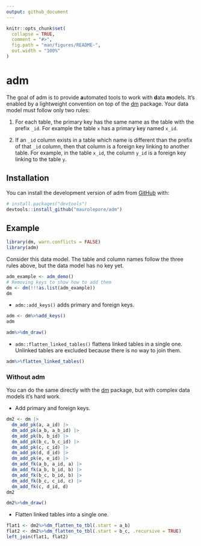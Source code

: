 ```yaml
---
output: github_document
---
```


<!-- README.md is generated from README.Rmd. Please edit that file -->

```r
knitr::opts_chunk$set(
  collapse = TRUE,
  comment = "#>",
  fig.path = "man/figures/README-",
  out.width = "100%"
)
```

# adm

<!-- badges: start -->
<!-- badges: end -->

The goal of adm is to provide **a**utomated tools to work with **d**ata
**m**odels. It's enabled by a lightweight convention on top of the
[dm](https://CRAN.R-project.org/package=dm) package. Your data model must
follow only two rules:

1. For each table, the primary key has the same name as the table with the
prefix `_id`. For example the table `x` has a primary key named `x_id`.

2. If an `_id` column exists in a table which name is different than the prefix
of that `_id` column, then that column is a foreign key linking to another
table. For example, in the table `x_id`, the column `y_id` is a foreign key
linking to the table `y`.

## Installation

You can install the development version of adm from [GitHub](https://github.com/) with:

``` r
# install.packages("devtools")
devtools::install_github("maurolepore/adm")
```

## Example

```r
library(dm, warn.conflicts = FALSE)
library(adm)
```

Consider this data model. The table and column names follow the three rules
above, but the data model has no key yet.

```r
adm_example <- adm_demo()
# Removing keys to show how to add them
dm <- dm(!!!as.list(adm_example))
dm
```

* `adm::add_keys()` adds primary and foreign keys.

```r
adm <- dm%>%add_keys()
adm

adm%>%dm_draw()
```

* `adm::flatten_linked_tables()` flattens linked tables in a single one.
Unlinked tables are excluded because there is no way to join them.

```r
adm%>%flatten_linked_tables()
```

### Without adm

You can do the same directly with the [dm](https://dm.cynkra.com/) package, but
with complex data models it's hard work.

* Add primary and foreign keys.

```r
dm2 <- dm |>
  dm_add_pk(a, a_id) |>
  dm_add_pk(a_b, a_b_id) |>
  dm_add_pk(b, b_id) |>
  dm_add_pk(b_c, b_c_id) |>
  dm_add_pk(c, c_id) |>
  dm_add_pk(d, d_id) |>
  dm_add_pk(e, e_id) |>
  dm_add_fk(a_b, a_id, a) |>
  dm_add_fk(a_b, b_id, b) |>
  dm_add_fk(b_c, b_id, b) |>
  dm_add_fk(b_c, c_id, c) |>
  dm_add_fk(c, d_id, d)
dm2

dm2%>%dm_draw()
```

* Flatten linked tables into a single one.

```r
flat1 <- dm2%>%dm_flatten_to_tbl(.start = a_b)
flat2 <- dm2%>%dm_flatten_to_tbl(.start = b_c, .recursive = TRUE)
left_join(flat1, flat2)
```

